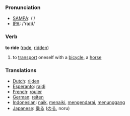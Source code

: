 === Pronunciation ===
*[[w:SAMPA|SAMPA]]: /'/
*[[w:IPA|IPA]]: /'raɪd/

=== Verb ===

'''to ride''' ([[rode]], [[ridden]])

# to [[transport]] oneself with a [[bicycle]], a [[horse]]

=== Translations ===
*[[Dutch]]: [[rijden]]
*[[Esperanto]]: [[rajdi]]
*[[French]]: [[rouler]]
*[[German]]: [[reiten]]
*[[Indonesian]]: [[naik]], [[naik|menaiki]], [[kendara|mengendarai]], [[tunggang|menunggang]]
*[[Japanese]]: [[乗る]] ([[のる]], noru)